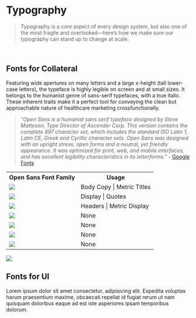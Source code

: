 
<Meta title='Design Guidelines/Typography' />

# Typography

> Typography is a core aspect of every design system, but also one of the most fragile and overlooked—here’s how we make sure our typography can stand up to change at scale.

<br />

## Fonts for Collateral

Featuring wide apertures on many letters and a large x-height (tall lower-case letters), the typeface is highly legible on screen and at small sizes. It belongs to the humanist genre of sans-serif typefaces, with a true italic. These inherent traits make it a perfect tool for conveying the clean but approachable nature of healthcare marketing crossfunctionally.

> _"Open Sans is a humanist sans serif typeface designed by Steve Matteson, Type Director of Ascender Corp. This version contains the complete 897 character set, which includes the standard ISO Latin 1, Latin CE, Greek and Cyrillic character sets. Open Sans was designed with an upright stress, open forms and a neutral, yet friendly appearance. It was optimized for print, web, and mobile interfaces, and has excellent legibility characteristics in its letterforms."_ - [Google Fonts](https://fonts.google.com/specimen/Open+Sans#about)

<table className='w-full'>
  <tr>
    <th>Open Sans Font Family</th>
    <th>Usage</th>
  </tr>
  <tr>
    <td>
      <img className='p-4' src='/images/typography/OpenSans_regular.svg' />
    </td>
    <td>Body Copy | Metric Titles</td>
  </tr>
  <tr>
    <td>
      <img className='p-4' src='/images/typography/OpenSans_light.svg' />
    </td>
    <td>Display | Quotes</td>
  </tr>
  <tr>
    <td>
      <img className='p-4' src='/images/typography/OpenSans_bold.svg' />
    </td>
    <td>Headers | Metric Display</td>
  </tr>
  <tr>
    <td>
      <img className='p-4' src='/images/typography/OpenSans_bold_italic.svg' />
    </td>
    <td>None</td>
  </tr>
  <tr>
    <td>
      <img className='p-4' src='/images/typography/OpenSans_italic.svg' />
    </td>
    <td>None</td>
  </tr>
  <tr>
    <td>
      <img className='p-4' src='/images/typography/OpenSans_semibold.svg' />
    </td>
    <td>None</td>
  </tr>
  <tr>
    <td>
      <img
        className='p-4'
        src='/images/typography/OpenSans_semibold_italic.svg'
      />
    </td>
    <td>None</td>
  </tr>
</table>

<img className='p-12' src={Collateral} />

## Fonts for UI

Lorem ipsum dolor sit amet consectetur, adipisicing elit. Expedita voluptas harum praesentium maxime, obcaecati repellat id fugiat rerum ut nam quisquam doloribus eaque ad est iste asperiores ipsam temporibus dolorum.
